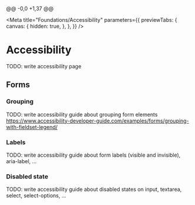 @@ -0,0 +1,37 @@

<Meta
  title="Foundations/Accessibility"
  parameters={{
    previewTabs: {
      canvas: {
        hidden: true,
      },
    },
  }}
/>

# Accessibility

<div
  style={{
    margin: '0 0 1rem',
    padding: '1rem',
    background: 'red',
    fontWeight: 'bold',
    color: 'white',
  }}
>
  TODO: write accessibility page
</div>

## Forms

### Grouping

TODO: write accessibility guide about grouping form elements
https://www.accessibility-developer-guide.com/examples/forms/grouping-with-fieldset-legend/

### Labels

TODO: write accessibility guide about form labels (visible and invisible), aria-label, ...

### Disabled state

TODO: write accessibility guide about disabled states on input, textarea, select, select-options,
...
